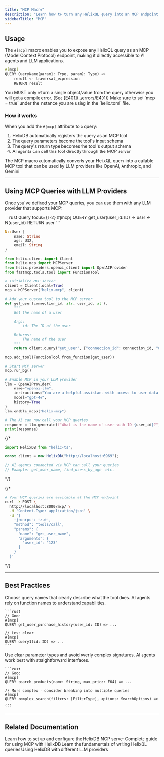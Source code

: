 ```yaml
---
title: "MCP Macro"
description: "Learn how to turn any HelixQL query into an MCP endpoint using the #[mcp] macro."
sidebarTitle: "MCP"
---
```


## Usage

The `#[mcp]` macro enables you to expose any HelixQL query as an MCP (Model Context Protocol) endpoint, making it directly accessible to AI agents and LLM applications.

```rust
#[mcp]
QUERY QueryName(param1: Type, param2: Type) =>
    result <- traversal_expression
    RETURN result
```
<Danger>
You MUST only return a single object/value from the query otherwise you will get a compile error. (See [E401](../errors/E401))
</Danger>

<Warning>
Make sure to set `mcp = true` under the instance you are using in the `helix.toml` file.
</Warning>

### How it works

When you add the `#[mcp]` attribute to a query:
1. HelixDB automatically registers the query as an MCP tool
2. The query parameters become the tool's input schema
3. The query's return type becomes the tool's output schema
4. AI agents can call this tool directly through the MCP server


<Note>
The MCP macro automatically converts your HelixQL query into a callable MCP tool that can be used by LLM providers like OpenAI, Anthropic, and Gemini.
</Note>

---

## Using MCP Queries with LLM Providers

Once you've defined your MCP queries, you can use them with any LLM provider that supports MCP:

<CodeGroup>
```rust Query focus={1-2}
#[mcp]
QUERY get_user(user_id: ID) =>
    user <- N<User>(user_id)
    RETURN user
```

```rust Schema
N::User {
    name: String,
    age: U32,
    email: String
}
```
</CodeGroup>

<CodeGroup>

```python Python
from helix.client import Client
from helix.mcp import MCPServer
from helix.providers.openai_client import OpenAIProvider
from fastmcp.tools.tool import FunctionTool

# Initialize MCP server
client = Client(local=True)
mcp = MCPServer("helix-mcp", client)

# Add your custom tool to the MCP server
def get_user(connection_id: str, user_id: str):
    """
    Get the name of a user

    Args:
        id: The ID of the user

    Returns:
        The name of the user
    """
    return client.query("get_user", {"connection_id": connection_id, "user_id": user_id})

mcp.add_tool(FunctionTool.from_function(get_user))

# Start MCP server
mcp.run_bg()

# Enable MCP in your LLM provider
llm = OpenAIProvider(
    name="openai-llm",
    instructions="You are a helpful assistant with access to user data.",
    model="gpt-4o",
    history=True
)
llm.enable_mcps("helix-mcp")

# The AI can now call your MCP queries
response = llm.generate(f"What is the name of user with ID {user_id}?")
print(response)
```
{/*
```typescript TypeScript
import HelixDB from "helix-ts";

const client = new HelixDB("http://localhost:6969");

// AI agents connected via MCP can call your queries
// Example: get_user_name, find_users_by_age, etc.
```
*/}

{/*
```bash Curl
# Your MCP queries are available at the MCP endpoint
curl -X POST \
  http://localhost:8000/mcp/ \
  -H 'Content-Type: application/json' \
  -d '{
    "jsonrpc": "2.0",
    "method": "tools/call",
    "params": {
      "name": "get_user_name",
      "arguments": {
        "user_id": "123"
      }
    }
  }'
```
*/}
</CodeGroup>

---

## Best Practices

<AccordionGroup>
  <Accordion title="Use descriptive query names">
    Choose query names that clearly describe what the tool does. AI agents rely on function names to understand capabilities.

    ```rust
    // Good
    #[mcp]
    QUERY get_user_purchase_history(user_id: ID) => ...

    // Less clear
    #[mcp]
    QUERY query1(id: ID) => ...
    ```
  </Accordion>

  <Accordion title="Keep query signatures simple">
    Use clear parameter types and avoid overly complex signatures. AI agents work best with straightforward interfaces.

    ```rust
    // Good
    #[mcp]
    QUERY search_products(name: String, max_price: F64) => ...

    // More complex - consider breaking into multiple queries
    #[mcp]
    QUERY complex_search(filters: [FilterType], options: SearchOptions) => ...
    ```
  </Accordion>
</AccordionGroup>


---

## Related Documentation

<CardGroup cols={2}>
  <Card title="MCP Server Setup" href="/features/mcp/helix-mcp" icon="server">
    Learn how to set up and configure the HelixDB MCP server
  </Card>
  <Card title="MCP Guide" href="/guides/mcp-guide" icon="book">
    Complete guide for using MCP with HelixDB
  </Card>
  <Card title="Query Basics" href="/documentation/hql/hql" icon="code">
    Learn the fundamentals of writing HelixQL queries
  </Card>
  <Card title="LLM Providers" href="/documentation/sdks/helix-py#providers" icon="brain">
    Using HelixDB with different LLM providers
  </Card>
</CardGroup>
